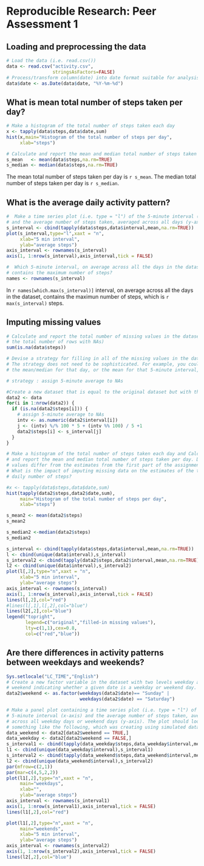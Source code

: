# Reproducible Research: Peer Assessment 1


## Loading and preprocessing the data
```r
# Load the data (i.e. read.csv())
data <- read.csv("activity.csv", 
                 stringsAsFactors=FALSE)
# Process/transform column(date) into date format suitable for analysis
data$date <- as.Date(data$date, "%Y-%m-%d")
```

## What is mean total number of steps taken per day?
```r
# Make a histogram of the total number of steps taken each day
x <- tapply(data$steps,data$date,sum)
hist(x,main="Histogram of the total number of steps per day",
     xlab="steps")

# Calculate and report the mean and median total number of steps taken per day
s_mean   <- mean(data$steps,na.rm=TRUE)
s_median <- median(data$steps,na.rm=TRUE)
```
The mean   total number of steps taken per day is `r s_mean`.
The median total number of steps taken per day is `r s_median`.

## What is the average daily activity pattern?
```r
#  Make a time series plot (i.e. type = "l") of the 5-minute interval (x-axis) 
# and the average number of steps taken, averaged across all days (y-axis)
s_interval <- cbind(tapply(data$steps,data$interval,mean,na.rm=TRUE))
plot(s_interval,type="l",xaxt = "n",
     xlab="5 min interval",
     ylab="average steps")
axis_interval <- rownames(s_interval)
axis(1, 1:nrow(s_interval),axis_interval,tick = FALSE)

#  Which 5-minute interval, on average across all the days in the dataset, 
# contains the maximum number of steps?
names <- rownames(s_interval)
```
In `r names[which.max(s_interval)]` interval, on average across all the days in 
the dataset, contains the maximun number of steps, which is `r max(s_interval)` steps.

## Imputing missing values
```r
# Calculate and report the total number of missing values in the dataset (i.e. 
# the total number of rows with NAs)
sum(is.na(data$steps))

# Devise a strategy for filling in all of the missing values in the dataset. 
# The strategy does not need to be sophisticated. For example, you could use 
# the mean/median for that day, or the mean for that 5-minute interval, etc.

# strategy : assign 5-minute average to NAs

#Create a new dataset that is equal to the original dataset but with the missing data filled in.
data2 <- data
for(i in 1:nrow(data2)) {
  if (is.na(data2$steps[i])) {
    # assign 5-minute average to NAs
    intv <- as.numeric(data2$interval[i])
    j <- (intv) %/% 100 * 5 + (intv %% 100) / 5 +1
    data2$steps[i] <- s_interval[j]
  }
}

# Make a histogram of the total number of steps taken each day and Calculate 
# and report the mean and median total number of steps taken per day. Do these 
# values differ from the estimates from the first part of the assignment? 
# What is the impact of imputing missing data on the estimates of the total 
# daily number of steps?

#x <- tapply(data$steps,data$date,sum)
hist(tapply(data2$steps,data2$date,sum),
     main="Histogram of the total number of steps per day",
     xlab="steps")

s_mean2 <- mean(data2$steps)
s_mean2

s_median2 <-median(data2$steps)
s_median2

s_interval <- cbind(tapply(data$steps,data$interval,mean,na.rm=TRUE))
l <- cbind(unique(data$interval),s_interval)
s_interval2 <- cbind(tapply(data2$steps,data2$interval,mean,na.rm=TRUE))
l2 <- cbind(unique(data$interval),s_interval2)
plot(l[,2],type="n",xaxt = "n",
     xlab="5 min interval",
     ylab="average steps")
axis_interval <- rownames(s_interval)
axis(1, 1:nrow(s_interval),axis_interval,tick = FALSE)
lines(l[,2],col="red")
#lines(l[,1],l[,2],col="blue")
lines(l2[,2],col="blue")
legend("topright",
       legend=c("original","filled-in missing values"),
       lty=c(1,1),cex=0.8,
       col=c("red","blue"))
```


## Are there differences in activity patterns between weekdays and weekends?
```r
Sys.setlocale("LC_TIME","English")
# Create a new factor variable in the dataset with two levels weekday and 
# weekend indicating whether a given date is a weekday or weekend day.
data2$weekend <- as.factor(weekdays(data2$date)== "Sunday" | 
                           weekdays(data2$date) == "Saturday")

# Make a panel plot containing a time series plot (i.e. type = "l") of the 
# 5-minute interval (x-axis) and the average number of steps taken, averaged 
# across all weekday days or weekend days (y-axis). The plot should look 
# something like the following, which was creating using simulated data:
data_weekend <- data2[data2$weekend == TRUE,]
data_weekday <- data2[data2$weekend == FALSE,]
s_interval1 <- cbind(tapply(data_weekday$steps,data_weekday$interval,mean,na.rm=TRUE))
l1 <- cbind(unique(data_weekday$interval),s_interval1)
s_interval2 <- cbind(tapply(data_weekend$steps,data_weekend$interval,mean,na.rm=TRUE))
l2 <- cbind(unique(data_weekend$interval),s_interval2)
par(mfrow=c(2,1))
par(mar=c(4,5,2,2))
plot(l1[,2],type="n",xaxt = "n",
     main="weekdays",
     xlab="",
     ylab="average steps")
axis_interval <- rownames(s_interval1)
axis(1, 1:nrow(s_interval1),axis_interval,tick = FALSE)
lines(l1[,2],col="red")

plot(l1[,2],type="n",xaxt = "n",
     main="weekends",
     xlab="5 min interval",
     ylab="average steps")
axis_interval <- rownames(s_interval2)
axis(1, 1:nrow(s_interval2),axis_interval,tick = FALSE)
lines(l2[,2],col="blue")

```






